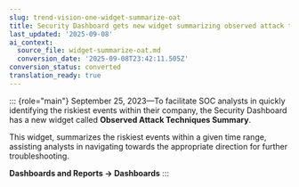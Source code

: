 ```yaml
---
slug: trend-vision-one-widget-summarize-oat
title: Security Dashboard gets new widget summarizing observed attack techniques
last_updated: '2025-09-08'
ai_context:
  source_file: widget-summarize-oat.md
  conversion_date: '2025-09-08T23:42:11.505Z'
conversion_status: converted
translation_ready: true
---
```


::: {role="main"}
September 25, 2023—To facilitate SOC analysts in quickly identifying the riskiest events within their company, the Security Dashboard has a new widget called **Observed Attack Techniques Summary**.

This widget, summarizes the riskiest events within a given time range, assisting analysts in navigating towards the appropriate direction for further troubleshooting.

**Dashboards and Reports → Dashboards**
:::
